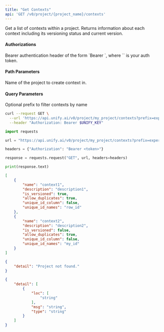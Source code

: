 ```yaml
---
title: "Get Contexts"
api: 'GET /v0/project/{project_name}/contexts'
---
```

Get a list of contexts within a project.
Returns information about each context including its versioning status and current version.

#### Authorizations

<ParamField header="Authorization" type="string" required="true">
  Bearer authentication header of the form `Bearer <token>`, where `<token>` is your auth token.
</ParamField>

#### Path Parameters

<ParamField query="project_name" type="string" required="true">
Name of the project to create context in.
</ParamField>

#### Query Parameters

<ParamField query="prefix" type="string | null" >
Optional prefix to filter contexts by name
</ParamField>

<RequestExample>

```bash cURL
curl --request GET \
  --url 'https://api.unify.ai/v0/project/my_project/contexts?prefix=experiment1/' \
  --header "Authorization: Bearer $UNIFY_KEY"
```

```python Python
import requests

url = "https://api.unify.ai/v0/project/my_project/contexts?prefix=experiment1/"

headers = {"Authorization": "Bearer <token>"}

response = requests.request("GET", url, headers=headers)

print(response.text)
```

</RequestExample>
<ResponseExample>

```json 200
[
    {
        "name": "context1",
        "description": "description1",
        "is_versioned": true,
        "allow_duplicates": true,
        "unique_id_column": false,
        "unique_id_names": "row_id"
    },
    {
        "name": "context2",
        "description": "description2",
        "is_versioned": false,
        "allow_duplicates": true,
        "unique_id_column": false,
        "unique_id_names": "my_id"
    }
]
```

```json 404
{
    "detail": "Project not found."
}
```

```json 422
{
    "detail": [
        {
            "loc": [
                "string"
            ],
            "msg": "string",
            "type": "string"
        }
    ]
}
```

</ResponseExample>
